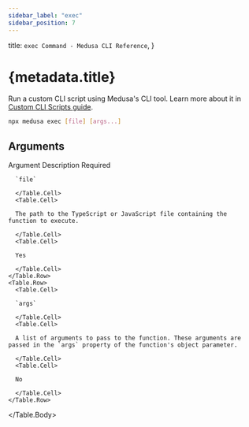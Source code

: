 ```yaml
---
sidebar_label: "exec"
sidebar_position: 7
---
```



  title: `exec Command - Medusa CLI Reference`,
}

# {metadata.title}

Run a custom CLI script using Medusa's CLI tool. Learn more about it in [Custom CLI Scripts guide](!docs!/learn/fundamentals/custom-cli-scripts).

```bash
npx medusa exec [file] [args...]
```

## Arguments

<Table>
  <Table.Header>
    <Table.Row>
      <Table.HeaderCell>Argument</Table.HeaderCell>
      <Table.HeaderCell>Description</Table.HeaderCell>
      <Table.HeaderCell>Required</Table.HeaderCell>
    </Table.Row>
  </Table.Header>
  <Table.Body>
    <Table.Row>
      <Table.Cell>
      
      `file`
      
      </Table.Cell>
      <Table.Cell>

      The path to the TypeScript or JavaScript file containing the function to execute.
      
      </Table.Cell>
      <Table.Cell>

      Yes

      </Table.Cell>
    </Table.Row>
    <Table.Row>
      <Table.Cell>
      
      `args`
      
      </Table.Cell>
      <Table.Cell>

      A list of arguments to pass to the function. These arguments are passed in the `args` property of the function's object parameter.
      
      </Table.Cell>
      <Table.Cell>

      No

      </Table.Cell>
    </Table.Row>
  </Table.Body>
</Table>